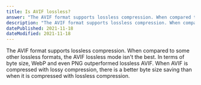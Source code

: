 ```yaml
---
title: Is AVIF lossless?
answer: "The AVIF format supports lossless compression. When compared to some other lossless formats, the AVIF lossless mode isn't the best. In terms of byte size, WebP and even PNG outperformed lossless AVIF. When AVIF is compressed with lossy compression, there is a better byte size saving than when it is compressed with lossless compression."
description: "The AVIF format supports lossless compression. When compared to some other lossless formats, the AVIF lossless mode isn't the best. In terms of byte size, WebP and even PNG outperformed lossless AVIF. When AVIF is compressed with lossy compression, there is a better byte size saving than when it is compressed with lossless compression."
datePublished: 2021-11-18
dateModified: 2021-11-18
---
```


The AVIF format supports lossless compression. When compared to some other lossless formats, the AVIF lossless mode isn't the best. In terms of byte size, WebP and even PNG outperformed lossless AVIF. When AVIF is compressed with lossy compression, there is a better byte size saving than when it is compressed with lossless compression.
